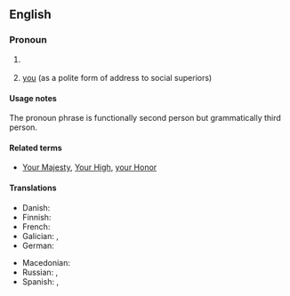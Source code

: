 {{also|your Grace}}
==English==

===Pronoun===
{{head|en|pronoun|plural|your graces}}

# {{lb|en|formal}} {{non-gloss|A title of respect used when addressing a [[duke]] or [[duchess]] or other high noble of equivalent rank.}}
# {{lb|en|formal|obsolete}} [[you]] (as a polite form of address to social superiors)

====Usage notes====
The pronoun phrase {{m|en||your grace}} is functionally second person but grammatically third person.

====Related terms====
* {{qualifier|formal pronoun phrases used for second person}} [[Your Majesty]], [[Your High]], [[your Honor]]

====Translations====
{{trans-top|you}}
* Danish: {{t|da|din nåde}}
* Finnish: {{t|fi|Teidän armonne}}
* French: {{t+|fr|Votre Grâce|f}}
* Galician: {{t|gl|vosa mercede}}, {{t|gl|vostede}}
* German: {{t|de|Euer Gnaden}}
{{trans-mid}}
* Macedonian: {{t|mk|Ва́ша Ми́лост}}
* Russian: {{t|ru|Ва́ша Ми́лость}}, {{t|ru|Ва́ша Све́тлость}}
* Spanish: {{t+|es|vuestra merced}}, {{t|es|su merced}}
{{trans-bottom}}